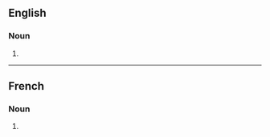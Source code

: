==English==

===Noun===
{{head|en|noun plural form}}

# {{plural of|vexation|lang=en}}

----

==French==

===Noun===
{{head|fr|noun plural form|g=f}}

# {{plural of|vexation|lang=fr}}
